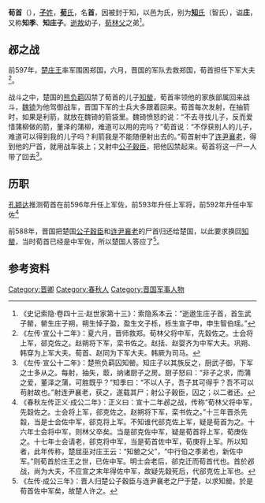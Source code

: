 {{Infobox 先秦人物
|名称=荀首
|图像=
|图说=
|别称=知季、知庄子
|姓=
|氏=荀、知
|名=
|字=
|别名=
|别字=
|谥号=庄
|时代=春秋
|国家=晋国
|身份=知氏宗主
|出生日期=
|逝世日期=
|在位年代=
|父=[[逝敖|逝敖]]
|母=
|正妻=
|妾=
|夫=
|子女=[[荀罃|荀罃]]
|太子=
|都城=
|居所=
|墓葬=
}}
'''荀首'''（{{bd|？||？||catIdx=X}}），[[子姓|'''子'''姓]]，[[荀氏|'''荀'''氏]]，名'''首'''，因被封于知，以邑为氏，别为[[知氏|'''知'''氏]]（智氏），谥'''庄'''，又称'''知季'''、'''知庄子'''。[[逝敖|逝敖]]幼子，[[荀林父|荀林父]]之弟<ref>《史记索隐·卷四十三·赵世家第十三》：索隐系本云：“逝遨生庄子首，首生武子罃，罃生庄子朔，朔生悼子盈，盈生文子栎，栎生宣子申，申生智伯瑶。”</ref>。

==邲之战==
前597年，[[楚庄王|楚庄王]]率军围困郑国，六月，晋国的军队去救郑国，荀首担任下军大夫<ref>《左传·宣公十二年》：夏六月，晋师救郑。荀林父将中军，先縠佐之。士会将上军，郤克佐之。赵朔将下军，栾书佐之。赵括、赵婴齐为中军大夫。巩朔、韩穿为上军大夫。荀首、赵同为下军大夫。韩厥为司马。</ref>。

战斗之中，楚国的[[熊负羁|熊负羁]]囚禁了荀首的儿子[[知罃|知罃]]，荀首率领他的家族部属回来战斗，[[魏锜|魏锜]]为他驾御战车，晋国下军的士兵大多跟着回来。荀首每次发射，在抽箭时，如果是利箭，就放在魏锜的箭袋里。魏锜愤怒的说：“不去寻找儿子，反而爱惜蒲柳做的箭，董泽的蒲柳，难道可以用的完吗？”荀首说：“不俘获别人的儿子，难道可以得到我的儿子吗？利箭我是不能随便射出去的。”荀首射中了[[连尹襄老|连尹襄老]]，得到他的尸首，就用战车装上；又射中[[公子穀臣|公子穀臣]]，把他囚禁起来。荀首将这一尸一人带了回去<ref>《左传·宣公十二年》：楚熊负羁囚知罃。知庄子以其族反之，厨武子御，下军之士多从之。每射，抽矢，菆，纳诸厨子之房。厨子怒曰：“非子之求，而蒲之爱，董泽之蒲，可胜既乎？”知季曰：“不以人子，吾子其可得乎？吾不可以苟射故也。”射连尹襄老，获之，遂载其尸；射公子穀臣，囚之；以二者还。</ref>。

==历职==
[[孔颖达|孔颖达]]推测荀首在前596年升任上军佐，前593年升任上军将，前592年升任中军佐<ref>《春秋左传正义·成公二年》：正义曰：宣十二年邲之战，传称“荀林父将中军，先縠佐之。士会将上军，郤克佐之。赵朔将下军，栾书佐之。”十三年晋杀先縠，当是士会佐中军，郤克将上军。不知谁代郤克佐上军，疑是荀首为之。十六年士会将中军，则林父卒矣。当是郤克佐中军，疑是荀首将上军，荀庚佐之。十七年士会请老，郤克将中军，当是荀首佐中军，荀庚将上军。所以知者，此年传称，楚屈巫对庄王云：“知罃之父”，“中行伯之季弟也，新佐中军。”则荀首於庄王之世，已佐中军。明士会老后，郤克迁而荀首代也。首於邲战，尚为大夫，不应宣之末年得佐中军，故疑先縠死后，代郤克佐上军也。</ref>

前588年，晋国把楚国[[公子穀臣|公子穀臣]]和[[连尹襄老|连尹襄老]]的尸首归还给楚国，以此要求换回[[知罃|知罃]]，当时荀首已经是中军佐，所以楚国人答应了<ref>《左传·成公三年》：晋人归楚公子穀臣与连尹襄老之尸于楚，以求知罃。於是荀首佐中军矣，故楚人许之。</ref>。

==参考资料==
{{reflist}}

{{start box}}
{{s-none|无|新立之氏}}
{{s-title|[[晋国|晋国]][[知氏|知氏]]宗主|？—？}}
{{s-after|子[[荀罃|荀罃]]}}
{{end box}}


[[Category:晋卿|Category:晋卿]]
[[Category:春秋人|Category:春秋人]]
[[Category:晋国军事人物|Category:晋国军事人物]]